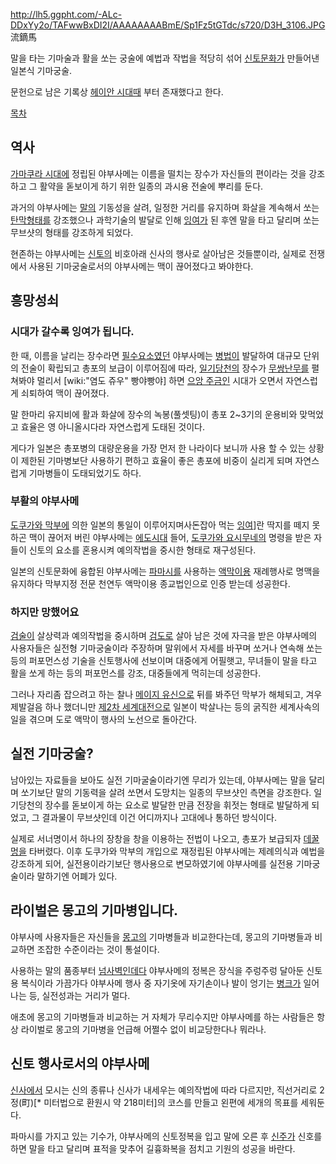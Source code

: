 http://lh5.ggpht.com/-ALc-DDxYy2o/TAFwwBxDI2I/AAAAAAAABmE/Sp1Fz5tGTdc/s720/D3H_3106.JPG
流鏑馬

말을 타는 기마술과 활을 쏘는 궁술에 예법과 작법을 적당히 섞어 [[신토]]문화가 만들어낸 일본식 기마궁술.

문헌으로 남은 기록상 [[헤이안 시대]]때 부터 존재했다고 한다.

[[목차]]

== 역사 ==

[[가마쿠라 시대]]에 정립된 야부사메는 이름을 떨치는 장수가 자신들의 편이라는 것을 강조하고 그 활약을 돋보이게 하기 위한 일종의 과시용 전술에 뿌리를 둔다.

과거의 야부사메는 [[말]]의 기동성을 살려, 일정한 거리를 유지하며 화살을 계속해서 쏘는 [[탄막]]형태를 강조했으나 과학기술의 발달로 인해 [[잉여]]가 된 후엔 말을 타고 달리며 쏘는 무브샷의 형태를 강조하게 되었다.

현존하는 야부사메는 [[신토]]의 비호아래 신사의 행사로 살아남은 것들뿐이라, 실제로 전쟁에서 사용된 기마궁술로서의 야부사메는 맥이 끊어졌다고 봐야한다.

== 흥망성쇠 ==
=== 시대가 갈수록 잉여가 됩니다. ===
한 때, 이름을 날리는 장수라면 [[필수요소]]였던 야부사메는 [[병법]]이 발달하여 대규모 단위의 전술이 확립되고 총포의 보급이 이루어짐에 따라, [[일기당천]]의 장수가 [[무쌍난무]]를 펼쳐봐야 멀리서 [wiki:"염도 쥬우" 빵야빵야] 하면 [[으앙 주금]]인 시대가 오면서 자연스럽게 쇠퇴하여 맥이 끊어졌다.

말 한마리 유지비에 활과 화살에 장수의 녹봉(풀셋팅)이 총포 2~3기의 운용비와 맞먹었고 효율은 영 아니올시다라 자연스럽게 도태된 것이다. 

게다가 일본은 총포병의 대량운용을 가장 먼저 한 나라이다 보니까 사용 할 수 있는 상황이 제한된 기마병보단 사용하기 편하고 효율이 좋은 총포에 비중이 실리게 되며 자연스럽게 기마병들이 도태되었기도 하다.

=== 부활의 야부사메 ===
[[도쿠가와 막부]]에 의한 일본의 통일이 이루어지며사돈잡아 먹는 [[잉여]]]란 딱지를 떼지 못하곤 맥이 끊어저 버린 야부사메는 [[에도]]시대 들어, [[도쿠가와 요시무네]]의 명령을 받은 자들이 신토의 요소를 혼용시켜 예의작법을 중시한 형태로 재구성된다.

일본의 신토문화에 융합된 야부사메는 [[파마시]]를 사용하는 [[액막이]]용 재례행사로 명맥을 유지하다 막부지정 전문 천연두 액막이용 종교법인으로 인증 받는데 성공한다.

=== 하지만 망했어요 ===
[[검술]]이 살상력과 예의작법을 중시하며 [[검도]]로 살아 남은 것에 자극을 받은 야부사메의 사용자들은 실전형 기마궁술이라 주장하며 말위에서 자세를 바꾸며 쏘거나 연속해 쏘는 등의 퍼포먼스성 기술을 신토행사에 선보이며 대중에게 어필햇고, 무녀들이 말을 타고 활을 쏘게 하는 등의 퍼포먼스를 강조, 대중들에게 먹히는데 성공한다.

그러나 자리좀 잡으려고 하는 찰나 [[메이지 유신]]으로 뒤를 봐주던 막부가 해체되고, 겨우 제발걸음 하나 했더니만 [[제2차 세계대전]]으로 일본이 박살나는 등의 굵직한 세계사속의 일을 겪으며 도로 액막이 행사의 노선으로 돌아간다.

== 실전 기마궁술? ==
남아있는 자료들을 보아도 실전 기마굴술이라기엔 무리가 있는데, 야부사메는 말을 달리며 쏘기보단 말의 기동력을 살려 쏘면서 도망치는 일종의 무브샷인 측면을 강조한다. 일기당천의 장수를 돋보이게 하는 요소로 발달한 만큼 전장을 휘젓는 형태로 발달하게 되었고, 그 결과물이 무브샷인데 이건 어디까지나 고대에나 통하던 방식이다.

실제로 서너명이서 하나의 장창을 창을 이용하는 전법이 나오고, 총포가 보급되자 [[데꿀멍]]을 타버렸다. 이후 도쿠가와 막부의 개입으로 재정립된 야부사메는 제례의식과 예법을 강조하게 되어, 실전용이라기보단 행사용으로 변모하였기에 야부사메를 실전용 기마궁술이라 말하기엔 어폐가 있다.

== 라이벌은 몽고의 기마병입니다. ==
야부사메 사용자들은 자신들을 [[몽고]]의 기마병들과 비교한다는데, 몽고의 기마병들과 비교하면 조잡한 수준이라는 것이 통설이다.

사용하는 말의 품종부터 [[넘사벽]]인데다 야부사메의 정복은 장식을 주렁주렁 달아둔 신토용 복식이라 가끔가다 야부사메 행사 중 자기옷에 자기손이나 발이 엉기는 [[병크]]가 일어나는 등, 실전성과는 거리가 멀다.

애초에 몽고의 기마병들과 비교하는 거 자체가 무리수지만 야부사메를 하는 사람들은 항상 라이벌로 몽고의 기마병을 언급해 어쩔수 없이 비교당한다나 뭐라나.

==  신토 행사로서의 야부사메 ==
[[신사]]에서 모시는 신의 종류나 신사가 내세우는 예의작법에 따라 다르지만, 직선거리로 2정(町)[* 미터법으로 환원시 약 218미터]의 코스를 만들고 왼편에 세개의 목표를 세워둔다.

파마시를 가지고 있는 기수가, 야부사메의 신토정복을 입고 말에 오른 후 [[신주]]가 신호를 하면 말을 타고 달리며 표적을 맞추어 길흉화복을 점치고 기원의 성공을 바란다.
